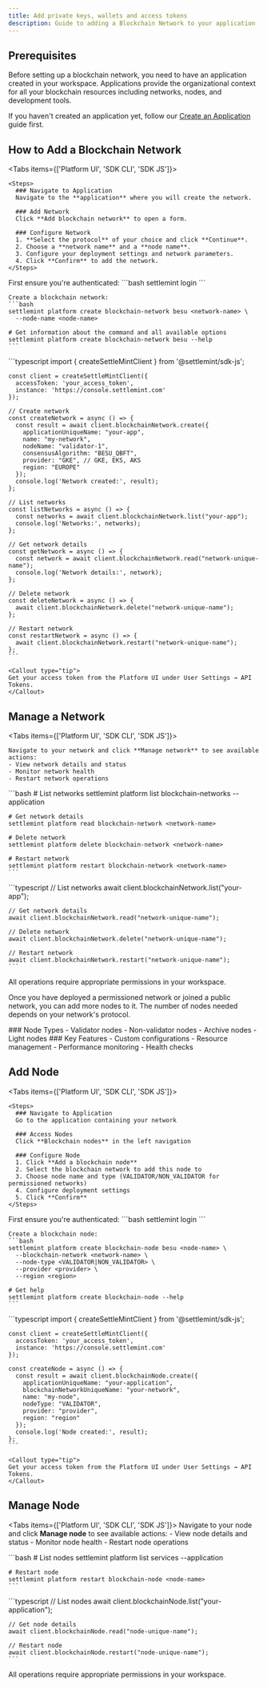 ```yaml
---
title: Add private keys, wallets and access tokens
description: Guide to adding a Blockchain Network to your application
---
```



## Prerequisites

Before setting up a blockchain network, you need to have an application created
in your workspace. Applications provide the organizational context for all your
blockchain resources including networks, nodes, and development tools.

If you haven't created an application yet, follow our
[Create an Application](../building-with-settlemint/create-an-application) guide
first.

## How to Add a Blockchain Network

<Tabs items={['Platform UI', 'SDK CLI', 'SDK JS']}>
  <Tab value="Platform UI">

    <Steps>
      ### Navigate to Application
      Navigate to the **application** where you will create the network.

      ### Add Network
      Click **Add blockchain network** to open a form.

      ### Configure Network
      1. **Select the protocol** of your choice and click **Continue**.
      2. Choose a **network name** and a **node name**.
      3. Configure your deployment settings and network parameters.
      4. Click **Confirm** to add the network.
    </Steps>

  </Tab>

  <Tab value="SDK CLI">
    First ensure you're authenticated:
    ```bash
    settlemint login
    ```

    Create a blockchain network:
    ```bash
    settlemint platform create blockchain-network besu <network-name> \
      --node-name <node-name>

    # Get information about the command and all available options
    settlemint platform create blockchain-network besu --help
    ```

  </Tab>

  <Tab value="SDK JS">
    ```typescript
    import { createSettleMintClient } from '@settlemint/sdk-js';

    const client = createSettleMintClient({
      accessToken: 'your_access_token',
      instance: 'https://console.settlemint.com'
    });

    // Create network
    const createNetwork = async () => {
      const result = await client.blockchainNetwork.create({
        applicationUniqueName: "your-app",
        name: "my-network",
        nodeName: "validator-1",
        consensusAlgorithm: "BESU_QBFT",
        provider: "GKE", // GKE, EKS, AKS
        region: "EUROPE"
      });
      console.log('Network created:', result);
    };

    // List networks
    const listNetworks = async () => {
      const networks = await client.blockchainNetwork.list("your-app");
      console.log('Networks:', networks);
    };

    // Get network details
    const getNetwork = async () => {
      const network = await client.blockchainNetwork.read("network-unique-name");
      console.log('Network details:', network);
    };

    // Delete network
    const deleteNetwork = async () => {
      await client.blockchainNetwork.delete("network-unique-name");
    };

    // Restart network
    const restartNetwork = async () => {
      await client.blockchainNetwork.restart("network-unique-name");
    };
    ```

    <Callout type="tip">
    Get your access token from the Platform UI under User Settings → API Tokens.
    </Callout>

  </Tab>
</Tabs>

## Manage a Network

<Tabs items={['Platform UI', 'SDK CLI', 'SDK JS']}>
  <Tab value="Platform UI">

    Navigate to your network and click **Manage network** to see available actions:
    - View network details and status
    - Monitor network health
    - Restart network operations

  </Tab>

  <Tab value="SDK CLI">
    ```bash
    # List networks
    settlemint platform list blockchain-networks --application <app-name>

    # Get network details
    settlemint platform read blockchain-network <network-name>

    # Delete network
    settlemint platform delete blockchain-network <network-name>

    # Restart network
    settlemint platform restart blockchain-network <network-name>
    ```

  </Tab>

  <Tab value="SDK JS">
    ```typescript
    // List networks
    await client.blockchainNetwork.list("your-app");

    // Get network details
    await client.blockchainNetwork.read("network-unique-name");

    // Delete network
    await client.blockchainNetwork.delete("network-unique-name");

    // Restart network
    await client.blockchainNetwork.restart("network-unique-name");
    ```

  </Tab>
</Tabs>

<Callout type="info">
  All operations require appropriate permissions in your workspace.
</Callout>

Once you have deployed a permissioned network or joined a public network, you
can add more nodes to it. The number of nodes needed depends on your network's
protocol.

<div className="grid grid-cols-1 md:grid-cols-2 gap-6 mb-8">
  <Card>
    ### Node Types
    - Validator nodes
    - Non-validator nodes
    - Archive nodes
    - Light nodes
  </Card>

  <Card>
    ### Key Features
    - Custom configurations
    - Resource management
    - Performance monitoring
    - Health checks
  </Card>
</div>

## Add Node

<Tabs items={['Platform UI', 'SDK CLI', 'SDK JS']}>
  <Tab value="Platform UI">

    <Steps>
      ### Navigate to Application
      Go to the application containing your network

      ### Access Nodes
      Click **Blockchain nodes** in the left navigation

      ### Configure Node
      1. Click **Add a blockchain node**
      2. Select the blockchain network to add this node to
      3. Choose node name and type (VALIDATOR/NON_VALIDATOR for permissioned networks)
      4. Configure deployment settings
      5. Click **Confirm**
    </Steps>

  </Tab>

  <Tab value="SDK CLI">
    First ensure you're authenticated:
    ```bash
    settlemint login
    ```

    Create a blockchain node:
    ```bash
    settlemint platform create blockchain-node besu <node-name> \
      --blockchain-network <network-name> \
      --node-type <VALIDATOR|NON_VALIDATOR> \
      --provider <provider> \
      --region <region>

    # Get help
    settlemint platform create blockchain-node --help
    ```

  </Tab>

  <Tab value="SDK JS">
    ```typescript
    import { createSettleMintClient } from '@settlemint/sdk-js';

    const client = createSettleMintClient({
      accessToken: 'your_access_token',
      instance: 'https://console.settlemint.com'
    });

    const createNode = async () => {
      const result = await client.blockchainNode.create({
        applicationUniqueName: "your-application",
        blockchainNetworkUniqueName: "your-network",
        name: "my-node",
        nodeType: "VALIDATOR",
        provider: "provider",
        region: "region"
      });
      console.log('Node created:', result);
    };
    ```

    <Callout type="tip">
    Get your access token from the Platform UI under User Settings → API Tokens.
    </Callout>

  </Tab>
</Tabs>

## Manage Node

<Tabs items={['Platform UI', 'SDK CLI', 'SDK JS']}>
  <Tab value="Platform UI">
    Navigate to your node and click **Manage node** to see available actions:
    - View node details and status
    - Monitor node health
    - Restart node operations
  </Tab>

  <Tab value="SDK CLI">
    ```bash
    # List nodes
    settlemint platform list services --application <application-name>

    # Restart node
    settlemint platform restart blockchain-node <node-name>
    ```

  </Tab>

  <Tab value="SDK JS">
    ```typescript
    // List nodes
    await client.blockchainNode.list("your-application");

    // Get node details
    await client.blockchainNode.read("node-unique-name");

    // Restart node
    await client.blockchainNode.restart("node-unique-name");
    ```

  </Tab>
</Tabs>

<Callout type="info">
  All operations require appropriate permissions in your workspace.
</Callout>
